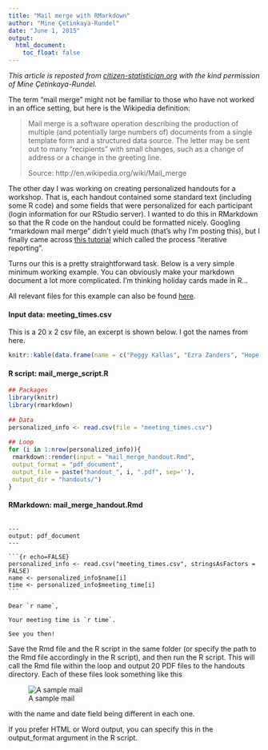 ```yaml
---
title: "Mail merge with RMarkdown"
author: "Mine Çetinkaya-Rundel"
date: "June 1, 2015"
output:
  html_document:
    toc_float: false
---
```


_This article is reposted from [citizen-statistician.org](http://citizen-statistician.org/2015/06/01/mail-merge-with-rmarkdown/) with the kind permission of Mine Çetinkaya-Rundel._\

The term “mail merge” might not be familiar to those who have not worked in an office setting, but here is the Wikipedia definition:

> Mail merge is a software operation describing the production of multiple (and potentially large numbers of) documents from a single template form and a structured data source. The letter may be sent out to many “recipients” with small changes, such as a change of address or a change in the greeting line.
>
> Source: http://en.wikipedia.org/wiki/Mail_merge

The other day I was working on creating personalized handouts for a workshop. That is, each handout contained some standard text (including some R code) and some fields that were personalized for each participant (login information for our RStudio server). I wanted to do this in RMarkdown so that the R code on the handout could be formatted nicely. Googling “rmarkdown mail merge” didn’t yield much (that’s why I’m posting this), but I finally came across [this tutorial](http://reed.edu/data-at-reed/software/R/markdown_multiple_reports.html) which called the process “iterative reporting”.

Turns our this is a pretty straightforward task. Below is a very simple minimum working example. You can obviously make your markdown document a lot more complicated. I’m thinking holiday cards made in R…

All relevant files for this example can also be found [here](https://github.com/mine-cetinkaya-rundel/mail_merge).

#### Input data: meeting_times.csv

This is a 20 x 2 csv file, an excerpt is shown below. I got the names from here.

```r
knitr::kable(data.frame(name = c("Peggy Kallas", "Ezra Zanders", "Hope Mogan", "Nathanael Scully", "Mayra Cowley", "Ethelene Oglesbee", "..."), meeting_time = c("9:00 AM", "9:15 AM", "9:30 AM", "9:45 AM", "10:00 AM", "10:15 AM", "...")))
```

#### R script: mail_merge_script.R

```r
## Packages
library(knitr)
library(rmarkdown)
 
## Data
personalized_info <- read.csv(file = "meeting_times.csv")
 
## Loop
for (i in 1:nrow(personalized_info)){
 rmarkdown::render(input = "mail_merge_handout.Rmd",
 output_format = "pdf_document",
 output_file = paste("handout_", i, ".pdf", sep=''),
 output_dir = "handouts/")
}
```

#### RMarkdown: mail_merge_handout.Rmd

<pre class = "r"><code>
---
output: pdf_document
---
 
&#96``{r echo=FALSE}
personalized_info <- read.csv("meeting_times.csv", stringsAsFactors = FALSE)
name <- personalized_info$name[i]
time <- personalized_info$meeting_time[i]
&#96``
 
Dear &#96r name`,
 
Your meeting time is &#96r time`.
 
See you then!
</code></pre>

Save the Rmd file and the R script in the same folder (or specify the path to the Rmd file accordingly in the R script), and then run the R script. This will call the Rmd file within the loop and output 20 PDF files to the handouts directory. Each of these files look something like this

![A sample mail](https://user-images.githubusercontent.com/163582/49693700-e3504480-fb3f-11e8-9ff0-e26b6d4c1673.png)

with the name and date field being different in each one.

If you prefer HTML or Word output, you can specify this in the output_format argument in the R script.
